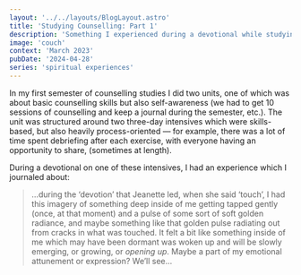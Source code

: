 ```yaml
---
layout: '../../layouts/BlogLayout.astro'
title: 'Studying Counselling: Part 1'
description: 'Something I experienced during a devotional while studying counselling.'
image: 'couch'
context: 'March 2023'
pubDate: '2024-04-28'
series: 'spiritual experiences'
---
```


In my first semester of counselling studies I did two units, one of which was about basic counselling skills but also self-awareness (we had to get 10 sessions of counselling and keep a journal during the semester, etc.). The unit was structured around two three-day intensives which were skills-based, but also heavily process-oriented — for example, there was a lot of time spent debriefing after each exercise, with everyone having an opportunity to share, (sometimes at length).

During a devotional on one of these intensives, I had an experience which I journaled about:

> …during the ‘devotion’ that Jeanette led, when she said ‘touch’, I had this imagery of something deep inside of me getting tapped gently (once, at that moment) and a pulse of some sort of soft golden radiance, and maybe something like that golden pulse radiating out from cracks in what was touched. It felt a bit like something inside of me which may have been dormant was woken up and will be slowly emerging, or growing, or _opening up_. Maybe a part of my emotional attunement or expression? We’ll see…
